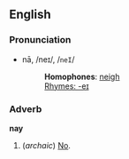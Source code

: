 ==English==
===Pronunciation===
*nā, /neɪ/, /<tt>neI</tt>/
*:'''Homophones''': [[neigh]]
*:[[Rhymes:English:-eɪ|Rhymes: -eɪ]]

===Adverb===
'''nay'''

#(''archaic'') [[No]].

<!--There is also a sense like "or even", "or more like", "or should I say", as in "His face was dirty, nay filthy". -->

{{wikipedia}}